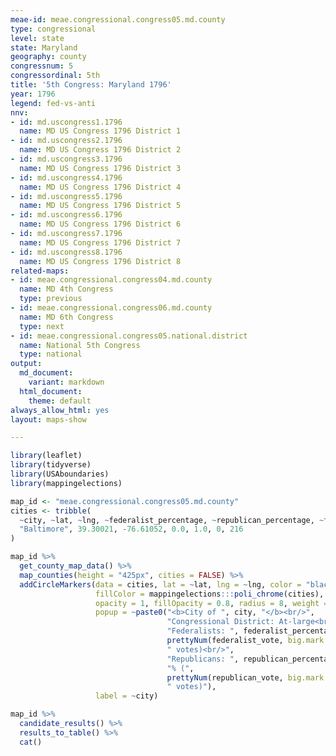 ```yaml
---
meae-id: meae.congressional.congress05.md.county
type: congressional
level: state
state: Maryland
geography: county
congressnum: 5
congressordinal: 5th
title: '5th Congress: Maryland 1796'
year: 1796
legend: fed-vs-anti
nnv:
- id: md.uscongress1.1796
  name: MD US Congress 1796 District 1
- id: md.uscongress2.1796
  name: MD US Congress 1796 District 2
- id: md.uscongress3.1796
  name: MD US Congress 1796 District 3
- id: md.uscongress4.1796
  name: MD US Congress 1796 District 4
- id: md.uscongress5.1796
  name: MD US Congress 1796 District 5
- id: md.uscongress6.1796
  name: MD US Congress 1796 District 6
- id: md.uscongress7.1796
  name: MD US Congress 1796 District 7
- id: md.uscongress8.1796
  name: MD US Congress 1796 District 8
related-maps:
- id: meae.congressional.congress04.md.county
  name: MD 4th Congress
  type: previous
- id: meae.congressional.congress06.md.county
  name: MD 6th Congress
  type: next
- id: meae.congressional.congress05.national.district
  name: National 5th Congress
  type: national
output:
  md_document:
    variant: markdown
  html_document:
    theme: default
always_allow_html: yes
layout: maps-show

---
```


```r
library(leaflet)
library(tidyverse)
library(USAboundaries)
library(mappingelections)

map_id <- "meae.congressional.congress05.md.county"
cities <- tribble(
  ~city, ~lat, ~lng, ~federalist_percentage, ~republican_percentage, ~federalist_vote, ~republican_vote,
  "Baltimore", 39.30021, -76.61052, 0.0, 1.0, 0, 216
)
```

<div class="map">

```r
map_id %>%
  get_county_map_data() %>%
  map_counties(height = "425px", cities = FALSE) %>% 
  addCircleMarkers(data = cities, lat = ~lat, lng = ~lng, color = "black",
                   fillColor = mappingelections:::poli_chrome(cities),
                   opacity = 1, fillOpacity = 0.8, radius = 8, weight = 3,
                   popup = ~paste0("<b>City of ", city, "</b><br/>",
                                   "Congressional District: At-large<br/>",
                                   "Federalists: ", federalist_percentage * 100, "% (", 
                                   prettyNum(federalist_vote, big.mark = ","), 
                                   " votes)<br/>",
                                   "Republicans: ", republican_percentage * 100,
                                   "% (", 
                                   prettyNum(republican_vote, big.mark = ","),
                                   " votes)"),
                   label = ~city) 
```

</div>

<div class="results-table">

```r
map_id %>%
  candidate_results() %>%
  results_to_table() %>%
  cat()
```

</div>
